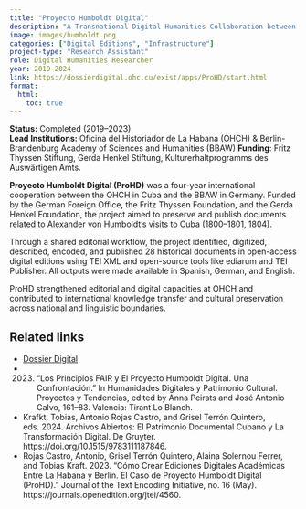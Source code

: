 ```yaml
---
title: "Proyecto Humboldt Digital"
description: "A Transnational Digital Humanities Collaboration between Havana and Berlin"
image: images/humboldt.png
categories: ["Digital Editions", "Infrastructure"]
project-type: "Research Assistant"
role: Digital Humanities Researcher
year: 2019–2024
link: https://dossierdigital.ohc.cu/exist/apps/ProHD/start.html
format:
  html:
    toc: true
---
```


**Status:** Completed (2019–2023)  
**Lead Institutions:** Oficina del Historiador de La Habana (OHCH) & Berlin-Brandenburg Academy of Sciences and Humanities (BBAW)
**Funding**: Fritz Thyssen Stiftung, Gerda Henkel Stiftung, Kulturerhaltprogramms des Auswärtigen Amts.

**Proyecto Humboldt Digital (ProHD)** was a four-year international cooperation between the OHCH in Cuba and the BBAW in Germany. Funded by the German Foreign Office, the Fritz Thyssen Foundation, and the Gerda Henkel Foundation, the project aimed to preserve and publish documents related to Alexander von Humboldt’s visits to Cuba (1800–1801, 1804).

Through a shared editorial workflow, the project identified, digitized, described, encoded, and published 28 historical documents in open-access digital editions using TEI XML and open-source tools like ediarum and TEI Publisher. All outputs were made available in Spanish, German, and English.

ProHD strengthened editorial and digital capacities at OHCH and contributed to international knowledge transfer and cultural preservation across national and linguistic boundaries.

## Related links
- [Dossier Digital](https://dossierdigital.ohc.cu/exist/apps/ProHD/start.html)
- 2023. “Los Principios FAIR y El Proyecto Humboldt Digital. Una Confrontación.” In Humanidades Digitales y Patrimonio Cultural. Proyectos y Tendencias, edited by Anna Peirats and José Antonio Calvo, 161–83. Valencia: Tirant Lo Blanch. 
- Krafkt, Tobias, Antonio Rojas Castro, and Grisel Terrón Quintero, eds. 2024. Archivos Abiertos: El Patrimonio Documental Cubano y La Transformación Digital. De Gruyter. https://doi.org/10.1515/9783111187846. 
- Rojas Castro, Antonio, Grisel Terrón Quintero, Alaina Solernou Ferrer, and Tobias Kraft. 2023. “Cómo Crear Ediciones Digitales Académicas Entre La Habana y Berlín. El Caso de Proyecto Humboldt Digital (ProHD).” Journal of the Text Encoding Initiative, no. 16 (May). https://journals.openedition.org/jtei/4560. 